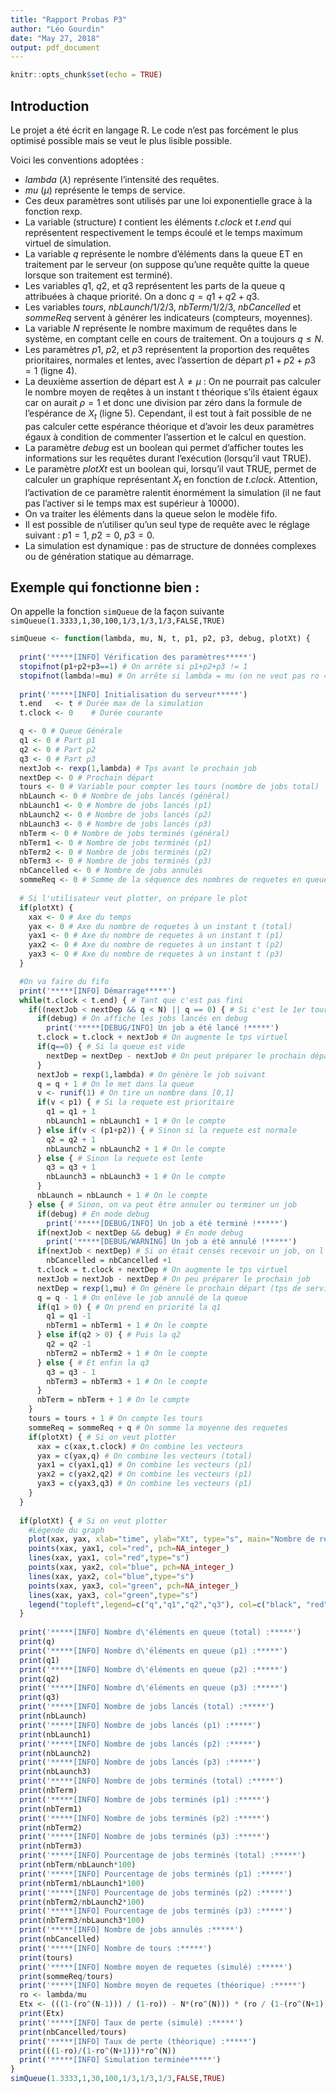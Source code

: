 ```yaml
---
title: "Rapport Probas P3"
author: "Léo Gourdin"
date: "May 27, 2018"
output: pdf_document
---
```


```r
knitr::opts_chunk$set(echo = TRUE)
```

## Introduction

Le projet a été écrit en langage R. Le code n'est pas forcément le plus optimisé possible mais se veut le plus lisible possible.

Voici les conventions adoptées :

- $lambda\ (\lambda)$ représente l'intensité des requêtes.
- $mu\ (\mu)$ représente le temps de service.
- Ces deux paramètres sont utilisés par une loi exponentielle grace à la fonction rexp.
- La variable (structure) $t$ contient les éléments $t.clock$ et $t.end$ qui représentent respectivement le temps écoulé et le temps maximum virtuel de simulation.
- La variable $q$ représente le nombre d'éléments dans la queue ET en traitement par le serveur (on suppose qu'une requête quitte la queue lorsque son traitement est terminé).
- Les variables $q1$, $q2$, et $q3$ représentent les parts de la queue q attribuées à chaque priorité. On a donc $q=q1+q2+q3$.
- Les variables $tours$, $nbLaunch/1/2/3$, $nbTerm/1/2/3$, $nbCancelled$ et $sommeReq$ servent à générer les indicateurs (compteurs, moyennes).
- La variable $N$ représente le nombre maximum de requêtes dans le système, en comptant celle en cours de traitement. On a toujours $q \leq N$.
- Les paramètres $p1$, $p2$, et $p3$ représentent la proportion des requêtes prioritaires, normales et lentes, avec l'assertion de départ $p1+p2+p3=1$ (ligne 4).
- La deuxième assertion de départ est $\lambda \neq \mu$ : On ne pourrait pas calculer le nombre moyen de reqêtes à un instant t théorique s'ils étaient égaux car on aurait $\rho = 1$ et donc une division par zéro dans la formule de l'espérance de $X_t$ (ligne 5). Cependant, il est tout à fait possible de ne pas calculer cette espérance théorique et d'avoir les deux paramètres égaux à condition de commenter l'assertion et le calcul en question.
- La paramètre $debug$ est un boolean qui permet d'afficher toutes les informations sur les requêtes durant l'exécution (lorsqu'il vaut TRUE).
- Le paramètre $plotXt$ est un boolean qui, lorsqu'il vaut TRUE, permet de calculer un graphique représentant $X_t$ en fonction de $t.clock$. Attention, l'activation de ce paramètre ralentit énormément la simulation (il ne faut pas l'activer si le temps max est supérieur à 10000).
- On va traiter les éléments dans la queue selon le modèle fifo.
- Il est possible de n'utiliser qu'un seul type de requête avec le réglage suivant : $p1=1,\ p2=0,\ p3=0$.
- La simulation est dynamique : pas de structure de données complexes ou de génération statique au démarrage.

## Exemple qui fonctionne bien :

On appelle la fonction `simQueue` de la façon suivante `simQueue(1.3333,1,30,100,1/3,1/3,1/3,FALSE,TRUE)`

```r
simQueue <- function(lambda, mu, N, t, p1, p2, p3, debug, plotXt) {
  
  print('*****[INFO] Vérification des paramètres*****')
  stopifnot(p1+p2+p3==1) # On arrête si p1+p2+p3 != 1
  stopifnot(lambda!=mu) # On arrête si lambda = mu (on ne veut pas ro = 1 pour éviter une division par 0)
  
  print('*****[INFO] Initialisation du serveur*****')
  t.end   <- t # Durée max de la simulation
  t.clock <- 0    # Durée courante

  q <- 0 # Queue Générale
  q1 <- 0 # Part p1
  q2 <- 0 # Part p2
  q3 <- 0 # Part p3
  nextJob <- rexp(1,lambda) # Tps avant le prochain job
  nextDep <- 0 # Prochain départ
  tours <- 0 # Variable pour compter les tours (nombre de jobs total)
  nbLaunch <- 0 # Nombre de jobs lancés (général)
  nbLaunch1 <- 0 # Nombre de jobs lancés (p1)
  nbLaunch2 <- 0 # Nombre de jobs lancés (p2)
  nbLaunch3 <- 0 # Nombre de jobs lancés (p3)
  nbTerm <- 0 # Nombre de jobs terminés (général)
  nbTerm1 <- 0 # Nombre de jobs terminés (p1)
  nbTerm2 <- 0 # Nombre de jobs terminés (p2)
  nbTerm3 <- 0 # Nombre de jobs terminés (p3)
  nbCancelled <- 0 # Nombre de jobs annulés
  sommeReq <- 0 # Somme de la séquence des nombres de requetes en queue (pour la moyenne)
  
  # Si l'utilisateur veut plotter, on prépare le plot
  if(plotXt) {
    xax <- 0 # Axe du temps
    yax <- 0 # Axe du nombre de requetes à un instant t (total)
    yax1 <- 0 # Axe du nombre de requetes à un instant t (p1)
    yax2 <- 0 # Axe du nombre de requetes à un instant t (p2)
    yax3 <- 0 # Axe du nombre de requetes à un instant t (p3)
  }

  #On va faire du fifo
  print('*****[INFO] Démarrage*****')
  while(t.clock < t.end) { # Tant que c'est pas fini
    if((nextJob < nextDep && q < N) || q == 0) { # Si c'est le 1er tour ou qu'on doit ajouter un job
      if(debug) # On affiche les jobs lancés en debug
        print('*****[DEBUG/INFO] Un job a été lancé !*****')
      t.clock = t.clock + nextJob # On augmente le tps virtuel
      if(q==0) { # Si la queue est vide
        nextDep = nextDep - nextJob # On peut préparer le prochain départ
      }
      nextJob = rexp(1,lambda) # On génère le job suivant
      q = q + 1 # On le met dans la queue
      v <- runif(1) # On tire un nombre dans [0,1]
      if(v < p1) { # Si la requete est prioritaire
        q1 = q1 + 1
        nbLaunch1 = nbLaunch1 + 1 # On le compte
      } else if(v < (p1+p2)) { # Sinon si la requete est normale
        q2 = q2 + 1
        nbLaunch2 = nbLaunch2 + 1 # On le compte
      } else { # Sinon la requete est lente
        q3 = q3 + 1
        nbLaunch3 = nbLaunch3 + 1 # On le compte
      }
      nbLaunch = nbLaunch + 1 # On le compte
    } else { # Sinon, on va peut être annuler ou terminer un job
      if(debug) # En mode debug
        print('*****[DEBUG/INFO] Un job a été terminé !*****')
      if(nextJob < nextDep && debug) # En mode debug
        print('*****[DEBUG/WARNING] Un job a été annulé !*****')
      if(nextJob < nextDep) # Si on était censés recevoir un job, on l'annule car la queue est pleine
        nbCancelled = nbCancelled +1
      t.clock = t.clock + nextDep # On augmente le tps virtuel
      nextJob = nextJob - nextDep # On peu préparer le prochain job
      nextDep = rexp(1,mu) # On génère le prochain départ (tps de service)
      q = q - 1 # On enlève le job annulé de la queue
      if(q1 > 0) { # On prend en priorité la q1
        q1 = q1 -1
        nbTerm1 = nbTerm1 + 1 # On le compte 
      } else if(q2 > 0) { # Puis la q2
        q2 = q2 -1
        nbTerm2 = nbTerm2 + 1 # On le compte 
      } else { # Et enfin la q3
        q3 = q3 - 1
        nbTerm3 = nbTerm3 + 1 # On le compte 
      }
      nbTerm = nbTerm + 1 # On le compte 
    }
    tours = tours + 1 # On compte les tours
    sommeReq = sommeReq + q # On somme la moyenne des requetes
    if(plotXt) { # Si on veut plotter
      xax = c(xax,t.clock) # On combine les vecteurs
      yax = c(yax,q) # On combine les vecteurs (total)
      yax1 = c(yax1,q1) # On combine les vecteurs (p1)
      yax2 = c(yax2,q2) # On combine les vecteurs (p1)
      yax3 = c(yax3,q3) # On combine les vecteurs (p1)
    }
  }
  
  if(plotXt) { # Si on veut plotter
    #Légende du graph
    plot(xax, yax, xlab="time", ylab="Xt", type="s", main="Nombre de requetes dans le système") # On plote
    points(xax, yax1, col="red", pch=NA_integer_)
    lines(xax, yax1, col="red",type="s")
    points(xax, yax2, col="blue", pch=NA_integer_)
    lines(xax, yax2, col="blue",type="s")
    points(xax, yax3, col="green", pch=NA_integer_)
    lines(xax, yax3, col="green",type="s")
    legend("topleft",legend=c("q","q1","q2","q3"), col=c("black", "red","blue","green"),lty=c(1,1,1,1), ncol=1)
  }
  
  print('*****[INFO] Nombre d\'éléments en queue (total) :*****')
  print(q)
  print('*****[INFO] Nombre d\'éléments en queue (p1) :*****')
  print(q1)
  print('*****[INFO] Nombre d\'éléments en queue (p2) :*****')
  print(q2)
  print('*****[INFO] Nombre d\'éléments en queue (p3) :*****')
  print(q3)
  print('*****[INFO] Nombre de jobs lancés (total) :*****')
  print(nbLaunch)
  print('*****[INFO] Nombre de jobs lancés (p1) :*****')
  print(nbLaunch1)
  print('*****[INFO] Nombre de jobs lancés (p2) :*****')
  print(nbLaunch2)
  print('*****[INFO] Nombre de jobs lancés (p3) :*****')
  print(nbLaunch3)
  print('*****[INFO] Nombre de jobs terminés (total) :*****')
  print(nbTerm)
  print('*****[INFO] Nombre de jobs terminés (p1) :*****')
  print(nbTerm1)
  print('*****[INFO] Nombre de jobs terminés (p2) :*****')
  print(nbTerm2)
  print('*****[INFO] Nombre de jobs terminés (p3) :*****')
  print(nbTerm3)
  print('*****[INFO] Pourcentage de jobs terminés (total) :*****')
  print(nbTerm/nbLaunch*100)
  print('*****[INFO] Pourcentage de jobs terminés (p1) :*****')
  print(nbTerm1/nbLaunch1*100)
  print('*****[INFO] Pourcentage de jobs terminés (p2) :*****')
  print(nbTerm2/nbLaunch2*100)
  print('*****[INFO] Pourcentage de jobs terminés (p3) :*****')
  print(nbTerm3/nbLaunch3*100)
  print('*****[INFO] Nombre de jobs annulés :*****')
  print(nbCancelled)
  print('*****[INFO] Nombre de tours :*****')
  print(tours)
  print('*****[INFO] Nombre moyen de requetes (simulé) :*****')
  print(sommeReq/tours)
  print('*****[INFO] Nombre moyen de requetes (théorique) :*****')
  ro <- lambda/mu
  Etx <- (((1-(ro^(N-1))) / (1-ro)) - N*(ro^(N))) * (ro / (1-(ro^(N+1))))
  print(Etx)
  print('*****[INFO] Taux de perte (simulé) :*****')
  print(nbCancelled/tours)
  print('*****[INFO] Taux de perte (théorique) :*****')
  print(((1-ro)/(1-ro^(N+1)))*ro^(N))
  print('*****[INFO] Simulation terminée*****')
}
simQueue(1.3333,1,30,100,1/3,1/3,1/3,FALSE,TRUE)
```
